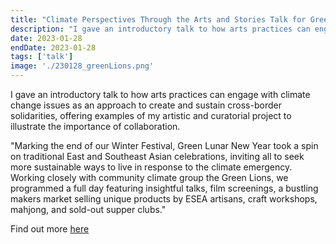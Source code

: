 ```yaml
---
title: "Climate Perspectives Through the Arts and Stories Talk for Green Lions at the Museum of Home "
description: "I gave an introductory talk to how arts practices can engage with climate change issues as an approach to create and sustain cross-border solidarities, offering examples of my artistic and curatorial project to illustrate the importance of collaboration.  "
date: 2023-01-28
endDate: 2023-01-28
tags: ['talk']
image: './230128_greenLions.png'
---
```


I gave an introductory talk to how arts practices can engage with climate change issues as an approach to create and sustain cross-border solidarities, offering examples of my artistic and curatorial project to illustrate the importance of collaboration. 

"Marking the end of our Winter Festival, Green Lunar New Year took a spin on traditional East and Southeast Asian celebrations, inviting all to seek more sustainable ways to live in response to the climate emergency. Working closely with community climate group the Green Lions, we programmed a full day featuring insightful talks, film screenings, a bustling makers market selling unique products by ESEA artisans, craft workshops, mahjong, and sold-out supper clubs."

Find out more [here](https://www.museumofthehome.org.uk/what-we-do/communities/esea-community/)